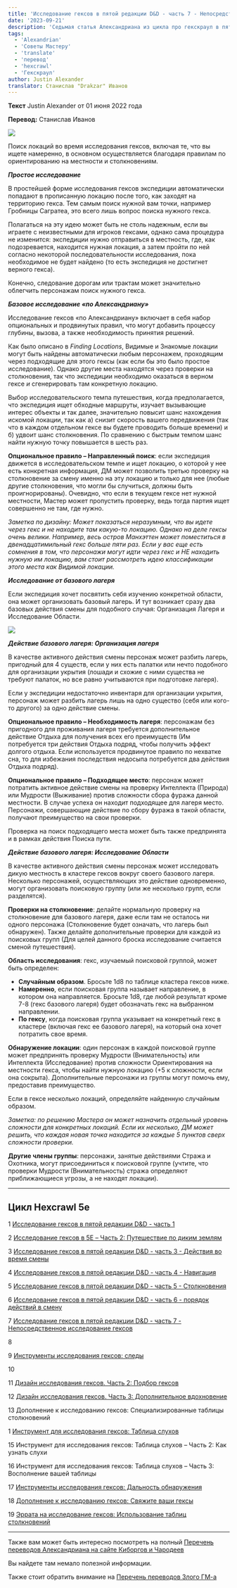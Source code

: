 ```yaml
---
title: 'Исследование гексов в пятой редакции D&D - часть 7 - Непосредственное исследование гексов'
date: '2023-09-21'
description: 'Седьмая статья Александриана из цикла про гекскраул в пятой редакции D&D про непосредственное исследование гексов #alexandrian #gmtips #hexcrawl'
tags:
  - 'Alexandrian'
  - 'Советы Мастеру'
  - 'translate'
  - 'перевод'
  - 'hexcrawl'
  - 'Гекскраул'
author: Justin Alexander
translator: Станислав "Drakzar" Иванов
---
```


**Текст** Justin Alexander от 01 июня 2022 года

**Перевод:** Станислав Иванов

![](/images/hexcrawl-5e-7-1.jpg)

Поиск локаций во время исследования гексов, включая те, что вы ищете намеренно, в основном осуществляется благодаря правилам по ориентированию на местности и столкновениям.

**_Простое исследование_**

В простейшей форме исследования гексов экспедиции автоматически попадают в прописанную локацию после того, как заходят на территорию гекса. Тем самым поиск нужной вам точки, например Гробницы Сагратеа, это всего лишь вопрос поиска нужного гекса.

Полагаться на эту идею может быть не столь надежным, если вы играете с неизвестными для игроков гексами, однако сама процедура не изменится: экспедиции нужно отправиться в местность, где, как подозревается, находится нужная локация, а затем пройти по ней согласно некоторой последовательности исследования, пока необходимое не будет найдено (то есть экспедиция не достигнет верного гекса).

Конечно, следование дорогам или трактам может значительно облегчить персонажам поиск нужного гекса.

**_Базовое исследование «по Александриану»_**

Исследование гексов «по Александриану» включает в себя набор опциональных и продвинутых правил, что могут добавить процессу глубины, вызова, а также необходимость принятия решений.

Как было описано в _Finding_ _Locations_, Видимые и Знакомые локации могут быть найдены автоматически любым персонажем, проходящим через подходящие для этого гексы (как если бы это было простое исследование). Однако другие места находятся через проверки на столкновения, так что экспедиции необходимо оказаться в верном гексе _и_ сгенерировать там конкретную локацию.

Выбор исследовательского темпа путешествия, когда предполагается, что экспедиция ищет обходные маршруты, изучает вызывающие интерес объекты и так далее, значительно повысит шанс нахождения искомой локации, так как а) снизит скорость вашего передвижения (так что в каждом отдельном гексе вы будете проводить больше времени) и б) удвоит шанс столкновения. По сравнению с быстрым темпом шанс найти нужную точку повышается в шесть раз.

**Опциональное правило – Направленный поиск**: если экспедиция движется в исследовательском темпе и ищет локацию, о которой у нее есть конкретная информация, ДМ может позволить третью проверку на столкновение за смену именно на эту локацию и только для нее (любые другие столкновения, что могли бы случиться, должны быть проигнорированы). Очевидно, что если в текущем гексе нет нужной местности, Мастер может пропустить проверку, ведь тогда партия ищет совершенно не там, где нужно.

_Заметка по дизайну: Может показаться неразумным, что вы идете через гекс и не находите там какую-то локацию. Однако на деле гексы очень велики. Например, весь остров Манхэттен может поместиться в двенадцатимильный гекс больше пяти раз. Если у вас еще есть сомнения в том, что персонажи могут идти через гекс и НЕ находить нужную им локацию, вам стоит рассмотреть идею классификации этого места как Видимой локации._

**_Исследование от базового лагеря_**

Если экспедиция хочет посвятить себя изучению конкретной области, она может организовать базовый лагерь. И тут возникает сразу два базовых действия смены для подобного случая: Организация Лагеря и Исследование Области.

![](/images/hexcrawl-5e-7-2.jpg)

**_Действие базового лагеря: Организация лагеря_**

В качестве активного действия смены персонаж может разбить лагерь, пригодный для 4 существ, если у них есть палатки или нечто подобного для организации укрытия (лошади и схожие с ними существа не требуют палаток, но все равно учитываются при подготовке лагеря).

Если у экспедиции недостаточно инвентаря для организации укрытия, персонаж может разбить лагерь лишь на одно существо (себя или кого-то другого) за одно действие смены.

**Опциональное правило – Необходимость лагеря**: персонажам без пригодного для проживания лагеря требуется дополнительное действие Отдыха для получения всех его преимуществ (Им потребуется три действия Отдыха подряд, чтобы получить эффект долгого отдыха. Если используется продвинутое правило по нехватке сна, то для избежания последствия недосыпа потребуется два действия Отдыха подряд).

**Опциональное правило – Подходящее место**: персонаж может потратить активное действие смены на проверку Интеллекта (Природа) или Мудрости (Выживание) против сложности сбора фуража данной местности. В случае успеха он находит подходящее для лагеря место. Персонажи, совершающие действие по сбору фуража в такой области, получают преимущество на свои проверки.

Проверка на поиск подходящего места может быть также предпринята и в рамках действия Поиска пути.

**_Действие базового лагеря: Исследование Области_**

В качестве активного действия смены персонаж может исследовать дикую местность в кластере гексов вокруг своего базового лагеря. Несколько персонажей, осуществляющих это действие одновременно, могут организовать поисковую группу (или же несколько групп, если разделятся).

**Проверки на столкновение**: делайте нормальную проверку на столкновение для базового лагеря, даже если там не осталось ни одного персонажа (Столкновение будет означать, что лагерь был обнаружен). Также делайте дополнительные проверки для каждой из поисковых групп (Для целей данного броска исследование считается сменой путешествия).

**Область исследования**: гекс, изучаемый поисковой группой, может быть определен:

- **Случайным образом**. Бросьте 1d8 по таблице кластера гексов ниже.
- **Намеренно**, если поисковая группа называет направление, в котором она направляется. Бросьте 1d8, где любой результат кроме 7-8 (гекс базового лагеря) будет обозначать гекс на выбранном направлении.
- **По гексу**, когда поисковая группа указывает на конкретный гекс в кластере (включая гекс ее базового лагеря), на который она хочет потратить свое время.

**Обнаружение локации**: один персонаж в каждой поисковой группе может предпринять проверку Мудрости (Внимательность) или Интеллекта (Исследование) против сложности Ориентирования на местности гекса, чтобы найти нужную локацию (+5 к сложности, если она сокрыта). Дополнительные персонажи из группы могут помочь ему, предоставив преимущество.

Если в гексе несколько локаций, определяйте найденную случайным образом.

_Заметка: по решению Мастера он может назначить отдельный уровень сложности для конкретных локаций. Если их несколько, ДМ может решить, что каждая новая точка находится за каждые 5 пунктов сверх сложности проверки._

**Другие члены группы**: персонажи, занятые действиями Стража и Охотника, могут присоединиться к поисковой группе (учтите, что проверки Мудрости (Внимательность) стража определяют приближающиеся угрозы, а не находят локации).

---

## Цикл Hexcrawl 5e

1 [Исследование гексов в пятой редакции D&D - часть 1](/posts/translations/alexandrian-hexcrawl-5e-2)

2 [Исследование гексов в 5E – Часть 2: Путешествие по диким землям](/posts/translations/alexandrian-hexcrawl-5e-2)

3 [Исследование гексов в пятой редакции D&D - часть 3 - Действия во время смены](/posts/translations/alexandrian-hexcrawl-5e-3-watch-actions)

4 [Исследование гексов в пятой редакции D&D - часть 4 - Навигация](/posts/translations/alexandrian-hexcrawl-5e-4-navigation)

5 [Исследование гексов в пятой редакции D&D - часть 5 - Столкновения](/posts/translations/alexandrian-hexcrawl-5e-5-encounters)

6 [Исследование гексов в пятой редакции D&D - часть 6 - порядок действий в смену](/posts/translations/alexandrian-hexcrawl-5e-6-watch)

7 [Исследование гексов в пятой редакции D&D - часть 7 - Непосредственное исследование гексов](/posts/translations/alexandrian-hexcrawl-5e-7-hexploration)

8

9 [Инструменты исследования гексов: следы](/posts/translations/alexandrian-hexcrawl-5e-tools)

10

11 [Дизайн исследования гексов. Часть 2: Подбор гексов](/posts/translations/alexandrian-hexcrwal-5e-design-2-choice-of-hexes)

12 [Дизайн исследования гексов. Часть 3: Дополнительное вдохновение](/posts/translations/alexandrian-hexcrawl-5e-design-3-additional-inspiration)

13 Дополнение к исследованию гексов: Специализированные таблицы столкновений

1 [Инструмент для исследования гексов: Таблица слухов](/posts/translations/alexandrian-hexcrawl-5e-rumor-tables)

15 Инструмент для исследования гексов: Таблица слухов – Часть 2: Как узнать слухи

16 Инструмент для исследования гексов: Таблица слухов – Часть 3: Восполнение вашей таблицы

17 [Инструменты исследования гексов: Дальность обнаружения](/posts/translations/alexandrian-hexcrawl-5e-tools-distance)

18 [Дополнение к исследованию гексов: Свяжите ваши гексы](/posts/translations/alexandrian-hexcrawl-5e-link-hexes)

19 [Эррата на исследование гексов: Использование таблиц столкновений](/posts/translations/alexandrian-hexcrawl-5e-errata-random-encounters)

---

Также вам может быть интересно посмотреть на полный
[Перечень переводов Александриана на сайте Киборгов и Чародеев](/posts/translations/alexandrian-index)

Вы найдете там немало полезной информации.

Также стоит обратить внимание на [Перечень переводов Злого ГМ-а](/posts/translations/angrygm-index)
